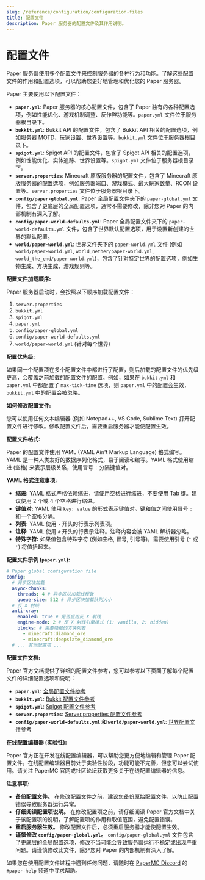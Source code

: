 ```yaml
---
slug: /reference/configuration/configuration-files
title: 配置文件
description: Paper 服务器的配置文件及其作用说明。
---
```


# 配置文件

Paper 服务器使用多个配置文件来控制服务器的各种行为和功能。了解这些配置文件的作用和配置选项，可以帮助您更好地管理和优化您的 Paper 服务器。

Paper 主要使用以下配置文件：

*   **`paper.yml`**:  Paper 服务器的核心配置文件，包含了 Paper 独有的各种配置选项，例如性能优化、游戏机制调整、反作弊功能等。`paper.yml` 文件位于服务器根目录下。
*   **`bukkit.yml`**:  Bukkit API 的配置文件，包含了 Bukkit API 相关的配置选项，例如服务器 MOTD、玩家设置、世界设置等。`bukkit.yml` 文件位于服务器根目录下。
*   **`spigot.yml`**:  Spigot API 的配置文件，包含了 Spigot API 相关的配置选项，例如性能优化、实体追踪、世界设置等。`spigot.yml` 文件位于服务器根目录下。
*   **`server.properties`**:  Minecraft 原版服务器的配置文件，包含了 Minecraft 原版服务器的配置选项，例如服务器端口、游戏模式、最大玩家数量、RCON 设置等。`server.properties` 文件位于服务器根目录下。
*   **`config/paper-global.yml`**:  Paper 全局配置文件夹下的 `paper-global.yml` 文件，包含了更底层的全局配置选项，通常不需要修改，除非您对 Paper 的内部机制有深入了解。
*   **`config/paper-world-defaults.yml`**: Paper 全局配置文件夹下的 `paper-world-defaults.yml` 文件，包含了世界默认配置选项，用于设置新创建的世界的默认配置。
*   **`world/paper-world.yml`**:  世界文件夹下的 `paper-world.yml` 文件 (例如 `world/paper-world.yml`, `world_nether/paper-world.yml`, `world_the_end/paper-world.yml`)，包含了针对特定世界的配置选项，例如生物生成、方块生成、游戏规则等。

**配置文件加载顺序:**

Paper 服务器启动时，会按照以下顺序加载配置文件：

1.  `server.properties`
2.  `bukkit.yml`
3.  `spigot.yml`
4.  `paper.yml`
5.  `config/paper-global.yml`
6.  `config/paper-world-defaults.yml`
7.  `world/paper-world.yml` (针对每个世界)

**配置优先级:**

如果同一个配置项在多个配置文件中都进行了配置，则后加载的配置文件的优先级更高，会覆盖之前加载的配置文件的配置。例如，如果在 `bukkit.yml` 和 `paper.yml` 中都配置了 `max-tick-time` 选项，则 `paper.yml` 中的配置会生效，`bukkit.yml` 中的配置会被忽略。

**如何修改配置文件:**

您可以使用任何文本编辑器 (例如 Notepad++, VS Code, Sublime Text) 打开配置文件进行修改。修改配置文件后，需要重启服务器才能使配置生效。

**配置文件格式:**

Paper 的配置文件使用 YAML (YAML Ain't Markup Language) 格式编写。YAML 是一种人类友好的数据序列化格式，易于阅读和编写。YAML 格式使用缩进 (空格) 来表示层级关系，使用冒号 `:` 分隔键值对。

**YAML 格式注意事项:**

*   **缩进:**  YAML 格式严格依赖缩进，请使用空格进行缩进，不要使用 Tab 键。建议使用 2 个或 4 个空格进行缩进。
*   **键值对:**  YAML 使用 `key: value` 的形式表示键值对。键和值之间使用冒号 `:` 和一个空格分隔。
*   **列表:**  YAML 使用 `-` 开头的行表示列表项。
*   **注释:**  YAML 使用 `#` 开头的行表示注释。注释内容会被 YAML 解析器忽略。
*   **特殊字符:**  如果值包含特殊字符 (例如空格, 冒号, 引号等)，需要使用引号 (`"` 或 `'`) 将值括起来。

**配置文件示例 (`paper.yml`):**

```yaml
# Paper global configuration file
config:
  # 异步区块加载
  async-chunks:
    threads: 4 # 异步区块加载线程数
    queue-size: 512 # 异步区块加载队列大小
  # 反 X 射线
  anti-xray:
    enabled: true # 是否启用反 X 射线
    engine-mode: 2 # 反 X 射线引擎模式 (1: vanilla, 2: hidden)
    blocks: # 需要隐藏的方块列表
      - minecraft:diamond_ore
      - minecraft:deepslate_diamond_ore
  # ... 其他配置项 ...
```

**配置文件文档:**

Paper 官方文档提供了详细的配置文件参考，您可以参考以下页面了解每个配置文件的详细配置选项和说明：

*   **`paper.yml`**:  [全局配置文件参考](../reference/configuration/global-configuration.mdx)
*   **`bukkit.yml`**:  [Bukkit 配置文件参考](../reference/configuration/bukkit-configuration.mdx)
*   **`spigot.yml`**:  [Spigot 配置文件参考](../reference/configuration/spigot-configuration.mdx)
*   **`server.properties`**:  [Server.properties 配置文件参考](../reference/configuration/server-properties.mdx)
*   **`config/paper-world-defaults.yml` 和 `world/paper-world.yml`**:  [世界配置文件参考](../reference/configuration/world-configuration.mdx)

**在线配置编辑器 (实验性):**

Paper 官方正在开发在线配置编辑器，可以帮助您更方便地编辑和管理 Paper 配置文件。在线配置编辑器目前处于实验性阶段，功能可能不完善，但您可以尝试使用。请关注 PaperMC 官网或社区论坛获取更多关于在线配置编辑器的信息。

**注意事项:**

*   **备份配置文件。**  在修改配置文件之前，建议您备份原始配置文件，以防止配置错误导致服务器运行异常。
*   **仔细阅读配置项说明。**  在修改配置项之前，请仔细阅读 Paper 官方文档中关于该配置项的说明，了解配置项的作用和取值范围，避免配置错误。
*   **重启服务器生效。**  修改配置文件后，必须重启服务器才能使配置生效。
*   **谨慎修改 `config/paper-global.yml`。**  `config/paper-global.yml` 文件包含了更底层的全局配置选项，修改不当可能会导致服务器运行不稳定或出现严重问题。请谨慎修改此文件，除非您对 Paper 的内部机制有深入了解。

如果您在使用配置文件过程中遇到任何问题，请随时在 [PaperMC Discord](https://discord.gg/papermc) 的 `#paper-help` 频道中寻求帮助。 